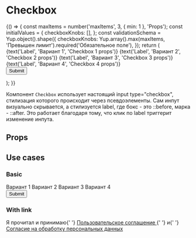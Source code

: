 
<Meta title="Standart / Checkbox" component={Checkbox} decorators={[centeredDecorator]} />

# Checkbox

<Story name="Knobs">
    {() => {
        const maxItems = number('maxItems', 3, { min: 1 }, 'Props');
        const initialValues = {
            checkboxKnobs: [],
        };
        const validationSchema = Yup.object().shape({
            checkboxKnobs: Yup.array().max(maxItems, 'Превышен лимит').required('Обязательное поле'),
        });
        return (
            <Form
                initialValues={initialValues}
                validationSchema={validationSchema}
                onSubmit={action('Submit')}
                css={{ width: '25vw', minWidth: scale(40) }}
            >
                <Form.Field name="checkboxKnobs">
                    <CheckboxGroup
                        label={text('Legend', 'Выберите вариант', 'Props')}
                        hint={text('Hint', 'Подсказка', 'Props')}
                        isHiddenLegend={boolean('isHiddenLegend', false, 'Props')}
                    >
                        <Checkbox value="first" disabled={boolean('Disabled', false, 'Checkbox 1 props')}>
                            {text('Label', 'Вариант 1', 'Checkbox 1 props')}
                        </Checkbox>
                        <Checkbox value="second" disabled={boolean('Disabled', false, 'Checkbox 2 props')}>
                            {text('Label', 'Вариант 2', 'Checkbox 2 props')}
                        </Checkbox>
                        <Checkbox value="third" disabled={boolean('Disabled', false, 'Checkbox 3 props')}>
                            {text('Label', 'Вариант 3', 'Checkbox 3 props')}
                        </Checkbox>
                        <Checkbox value="fourth" disabled>
                            {text('Label', 'Вариант 4', 'Checkbox 4 props')}
                        </Checkbox>
                    </CheckboxGroup>
                </Form.Field>
                <br />
                <Button type="submit">Submit</Button>
            </Form>
        );
    }}
</Story>

Компонент `Checkbox` использует настоящий input type="checkbox", стилизация которого происходит через псевдоэлементы. Сам инпут визуально скрывается, а стилизуется label, где бокс - это ::before, марка - ::after. Это работает благодаря тому, что клик по label триггерит изменение инпута.

## Props

<ArgsTable />

## Use cases

### Basic

<Canvas>
    <Story name="Basic">
        <Form
            initialValues={{ checkbox: [] }}
            validationSchema={Yup.object().shape({
                checkbox: Yup.array().required('Обязательное поле'),
            })}
            onSubmit={action('Submit')}
            css={{ width: '25vw', minWidth: scale(40) }}
        >
            <Form.Field name="checkbox">
                <CheckboxGroup label="Выберите вариант">
                    <Checkbox value="first">Вариант 1</Checkbox>
                    <Checkbox value="second">Вариант 2</Checkbox>
                    <Checkbox value="third">Вариант 3</Checkbox>
                    <Checkbox value="fourth">Вариант 4</Checkbox>
                </CheckboxGroup>
            </Form.Field>
            <br />
            <Button type="submit">Submit</Button>
        </Form>
    </Story>
</Canvas>

### With link

<Canvas>
    <Story name="With link">
        <Checkbox name="checkboxLink">
            Я прочитал и принимаю{' '}
            <a href="/" style={{ textDecoration: 'underline' }}>
                Пользовательское соглашение
            </a>{' '}
            и{' '}
            <a href="/" style={{ textDecoration: 'underline' }}>
                Согласие на обработку персональных данных
            </a>
        </Checkbox>
    </Story>
</Canvas>

